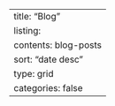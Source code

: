 ---
title: "Blog"
listing:
  contents: blog-posts
  sort: "date desc"
  type: grid
  categories: false
---